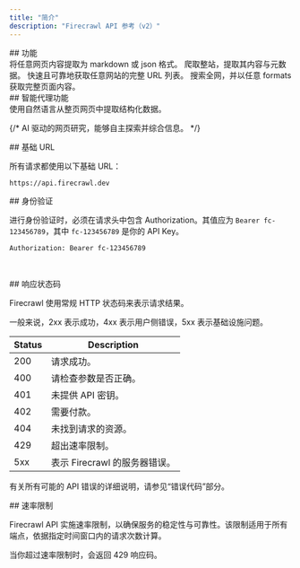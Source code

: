 ```yaml
---
title: "简介"
description: "Firecrawl API 参考（v2）"
---
```


<div id="features">
  ## 功能
</div>

<CardGroup cols={3}>
  <Card title="Scrape" icon="markdown" href="/zh/api-reference/endpoint/scrape" color="FF713C">
    将任意网页内容提取为 markdown 或 json 格式。
  </Card>

  <Card title="Crawl" icon="spider" href="/zh/api-reference/endpoint/crawl-post" color="FF713C">
    爬取整站，提取其内容与元数据。
  </Card>

  <Card title="Map" icon="map" href="/zh/api-reference/endpoint/map" color="FF713C">
    快速且可靠地获取任意网站的完整 URL 列表。
  </Card>

  <Card title="Search" icon="magnifying-glass" href="/zh/api-reference/endpoint/search" color="FF713C">
    搜索全网，并以任意 formats 获取完整页面内容。
  </Card>
</CardGroup>

<div id="agentic-features">
  ## 智能代理功能
</div>

<CardGroup cols={3}>
  <Card title="Extract" icon="barcode-read" href="/zh/api-reference/endpoint/extract" color="FF713C">
    使用自然语言从整页网页中提取结构化数据。
  </Card>

  {/* <Card title="Deep Research" icon="brain-circuit" href="/api-reference/endpoint/deep-research" color="FF713C">
      AI 驱动的网页研究，能够自主探索并综合信息。
    </Card> */}
</CardGroup>

<div id="base-url">
  ## 基础 URL
</div>

所有请求都使用以下基础 URL：

```bash
https://api.firecrawl.dev 
```

<div id="authentication">
  ## 身份验证
</div>

进行身份验证时，必须在请求头中包含 Authorization。其值应为 `Bearer fc-123456789`，其中 `fc-123456789` 是你的 API Key。

```bash
Authorization: Bearer fc-123456789
```

​

<div id="response-codes">
  ## 响应状态码
</div>

Firecrawl 使用常规 HTTP 状态码来表示请求结果。

一般来说，2xx 表示成功，4xx 表示用户侧错误，5xx 表示基础设施问题。

Status | Description
--- | ---
200 | 请求成功。
400 | 请检查参数是否正确。
401 | 未提供 API 密钥。
402 | 需要付款。
404 | 未找到请求的资源。
429 | 超出速率限制。
5xx | 表示 Firecrawl 的服务器错误。

有关所有可能的 API 错误的详细说明，请参见“错误代码”部分。

<div id="rate-limit">
  ## 速率限制
</div>

Firecrawl API 实施速率限制，以确保服务的稳定性与可靠性。该限制适用于所有端点，依据指定时间窗口内的请求次数计算。

当你超过速率限制时，会返回 429 响应码。
